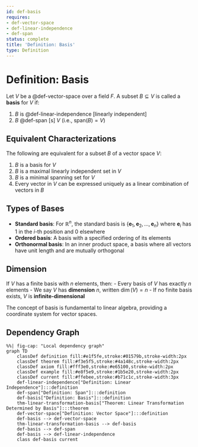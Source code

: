```yaml
---
id: def-basis
requires:
- def-vector-space
- def-linear-independence
- def-span
status: complete
title: 'Definition: Basis'
type: Definition
---
```


# Definition: Basis {#def-basis}

Let $V$ be a @def-vector-space over a field $F$. A subset $B \subseteq V$ is called a **basis** for $V$ if:

1. $B$ is @def-linear-independence[linearly independent]
2. $B$ @def-span[s] $V$ (i.e., $\text{span}(B) = V$)

## Equivalent Characterizations

The following are equivalent for a subset $B$ of a vector space $V$:

1. $B$ is a basis for $V$
2. $B$ is a maximal linearly independent set in $V$
3. $B$ is a minimal spanning set for $V$
4. Every vector in $V$ can be expressed uniquely as a linear combination of vectors in $B$

## Types of Bases

- **Standard basis**: For $\mathbb{R}^n$, the standard basis is $\{\mathbf{e}_1, \mathbf{e}_2, \ldots, \mathbf{e}_n\}$ where $\mathbf{e}_i$ has 1 in the $i$-th position and 0 elsewhere
- **Ordered basis**: A basis with a specified ordering of its elements
- **Orthonormal basis**: In an inner product space, a basis where all vectors have unit length and are mutually orthogonal

## Dimension

If $V$ has a finite basis with $n$ elements, then:
- Every basis of $V$ has exactly $n$ elements
- We say $V$ has **dimension** $n$, written $\dim(V) = n$
- If no finite basis exists, $V$ is **infinite-dimensional**

The concept of basis is fundamental to linear algebra, providing a coordinate system for vector spaces.

## Dependency Graph

```mermaid
%%| fig-cap: "Local dependency graph"
graph TD
    classDef definition fill:#e1f5fe,stroke:#01579b,stroke-width:2px
    classDef theorem fill:#f3e5f5,stroke:#4a148c,stroke-width:2px
    classDef axiom fill:#fff3e0,stroke:#e65100,stroke-width:2px
    classDef example fill:#e8f5e9,stroke:#1b5e20,stroke-width:2px
    classDef current fill:#ffebee,stroke:#b71c1c,stroke-width:3px
    def-linear-independence["Definition: Linear Independence"]:::definition
    def-span["Definition: Span"]:::definition
    def-basis["Definition: Basis"]:::definition
    thm-linear-transformation-basis["Theorem: Linear Transformation Determined by Basis"]:::theorem
    def-vector-space["Definition: Vector Space"]:::definition
    def-basis --> def-vector-space
    thm-linear-transformation-basis --> def-basis
    def-basis --> def-span
    def-basis --> def-linear-independence
    class def-basis current
```